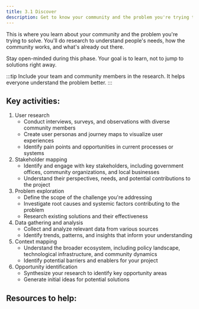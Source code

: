 ```yaml
---
title: 3.1 Discover
description: Get to know your community and the problem you're trying to solve. Talk to people, observe, and gather information.
---
```


This is where you learn about your community and the problem you're trying to solve. You'll do research to understand people's needs, how the community works, and what's already out there.

Stay open-minded during this phase. Your goal is to learn, not to jump to solutions right away.

:::tip
Include your team and community members in the research. It helps everyone understand the problem better.
:::

## Key activities:

1. User research
   - Conduct interviews, surveys, and observations with diverse community members
   - Create user personas and journey maps to visualize user experiences
   - Identify pain points and opportunities in current processes or systems
2. Stakeholder mapping
   - Identify and engage with key stakeholders, including government offices, community organizations, and local businesses
   - Understand their perspectives, needs, and potential contributions to the project
3. Problem exploration
   - Define the scope of the challenge you're addressing
   - Investigate root causes and systemic factors contributing to the problem
   - Research existing solutions and their effectiveness
4. Data gathering and analysis
   - Collect and analyze relevant data from various sources
   - Identify trends, patterns, and insights that inform your understanding
5. Context mapping
   - Understand the broader ecosystem, including policy landscape, technological infrastructure, and community dynamics
   - Identify potential barriers and enablers for your project
6. Opportunity identification
   - Synthesize your research to identify key opportunity areas
   - Generate initial ideas for potential solutions

## Resources to help:


<FilteredResources matchSection="discover" />
